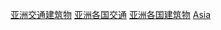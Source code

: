 {{Commonscat|Transport buildings in Asia by country}}
{{Categories by country|nocat}}
{{容器分類}}

[[Category:亚洲交通建筑物|]]
[[Category:亚洲各国交通|]]
[[Category:亚洲各国建筑物|]]
[[Category:各國交通建築物|Asia]]